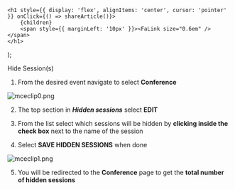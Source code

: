 

    <h1 style={{ display: 'flex', alignItems: 'center', cursor: 'pointer' }} onClick={() => shareArticle()}>
        {children} 
        <span style={{ marginLeft: '10px' }}><FaLink size="0.6em" /></span>
    </h1>
);

<ToastContainer />

<ClickableTitle>Hide Session(s)</ClickableTitle>




1. From the desired event navigate to select **Conference**


![mceclip0.png](../../../resources/article-images/4494176118291-Hide-Session-s_1.png)


2. The top section in ***Hidden sessions*** select **EDIT**


3. From the list select which sessions will be hidden by **clicking inside the check box** next to the name of the session


4. Select **SAVE HIDDEN SESSIONS** when done


![mceclip1.png](../../../resources/article-images/4494176118291-Hide-Session-s_2.png)


5. You will be redirected to the **Conference** page to get the **total number of hidden sessions**



